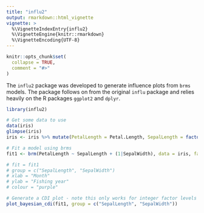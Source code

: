 ```yaml
---
title: "influ2"
output: rmarkdown::html_vignette
vignette: >
  %\VignetteIndexEntry{influ2}
  %\VignetteEngine{knitr::rmarkdown}
  %\VignetteEncoding{UTF-8}
---
```


```r
knitr::opts_chunk$set(
  collapse = TRUE,
  comment = "#>"
)
```

The `influ2` package was developed to generate influence plots from `brms` models. The package follows on from the original `influ` package and relies heavily on the R packages `ggplot2` and `dplyr`.

```r
library(influ2)

# Get some data to use
data(iris)
glimpse(iris)
iris <- iris %>% mutate(PetalLength = Petal.Length, SepalLength = factor(round(Sepal.Length)), SepalWidth = factor(round(Sepal.Width)))

# Fit a model using brms
fit1 <- brm(PetalLength ~ SepalLength + (1|SepalWidth), data = iris, family = lognormal())

# fit = fit1
# group = c("SepalLength", "SepalWidth")
# xlab = "Month"
# ylab = "Fishing year"
# colour = "purple"

# Generate a CDI plot - note this only works for integer factor levels at this stage
plot_bayesian_cdi(fit1, group = c("SepalLength", "SepalWidth"))
```


